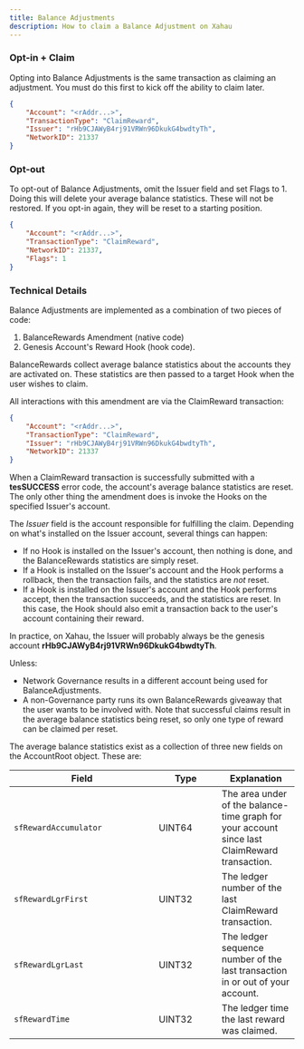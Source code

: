 ```yaml
---
title: Balance Adjustments
description: How to claim a Balance Adjustment on Xahau
---
```

### Opt-in + Claim

Opting into Balance Adjustments is the same transaction as claiming an adjustment. You must do this first to kick off the ability to claim later.

```json
{
    "Account": "<rAddr...>",
    "TransactionType": "ClaimReward",
    "Issuer": "rHb9CJAWyB4rj91VRWn96DkukG4bwdtyTh",
    "NetworkID": 21337
}    
```

### Opt-out

To opt-out of Balance Adjustments, omit the Issuer field and set Flags to 1. Doing this will delete your average balance statistics. These will not be restored. If you opt-in again, they will be reset to a starting position.

```json
{
    "Account": "<rAddr...>",
    "TransactionType": "ClaimReward",
    "NetworkID": 21337,
    "Flags": 1
} 
```

### Technical Details

Balance Adjustments are implemented as a combination of two pieces of code:

1. BalanceRewards Amendment (native code)
2. Genesis Account's Reward Hook (hook code).

BalanceRewards collect average balance statistics about the accounts they are activated on. These statistics are then passed to a target Hook when the user wishes to claim.

All interactions with this amendment are via the ClaimReward transaction:

```json
{
    "Account": "<rAddr...>",
    "TransactionType": "ClaimReward",
    "Issuer": "rHb9CJAWyB4rj91VRWn96DkukG4bwdtyTh",
    "NetworkID": 21337
}    
```

When a ClaimReward transaction is successfully submitted with a **tesSUCCESS** error code, the account's average balance statistics are reset. The only other thing the amendment does is invoke the Hooks on the specified Issuer's account.

The _Issuer_ field is the account responsible for fulfilling the claim. Depending on what's installed on the Issuer account, several things can happen:

* If no Hook is installed on the Issuer's account, then nothing is done, and the BalanceRewards statistics are simply reset.
* If a Hook is installed on the Issuer's account and the Hook performs a rollback, then the transaction fails, and the statistics are _not_ reset.
* If a Hook is installed on the Issuer's account and the Hook performs accept, then the transaction succeeds, and the statistics are reset. In this case, the Hook should also emit a transaction back to the user's account containing their reward.

In practice, on Xahau, the Issuer will probably always be the genesis account **rHb9CJAWyB4rj91VRWn96DkukG4bwdtyTh**.

Unless:

* Network Governance results in a different account being used for BalanceAdjustments.
* A non-Governance party runs its own BalanceRewards giveaway that the user wants to be involved with. Note that successful claims result in the average balance statistics being reset, so only one type of reward can be claimed per reset.

The average balance statistics exist as a collection of three new fields on the AccountRoot object. These are:

<table><thead><tr><th width="240">Field</th><th width="95.33333333333331">Type</th><th>Explanation</th></tr></thead><tbody><tr><td><code>sfRewardAccumulator</code></td><td>UINT64</td><td>The area under of the balance-time graph for your account since last ClaimReward transaction.</td></tr><tr><td><code>sfRewardLgrFirst</code></td><td>UINT32</td><td>The ledger number of the last ClaimReward transaction.</td></tr><tr><td><code>sfRewardLgrLast</code></td><td>UINT32</td><td>The ledger sequence number of the last transaction in or out of your account.</td></tr><tr><td><code>sfRewardTime</code></td><td>UINT32</td><td>The ledger time the last reward was claimed.</td></tr></tbody></table>



